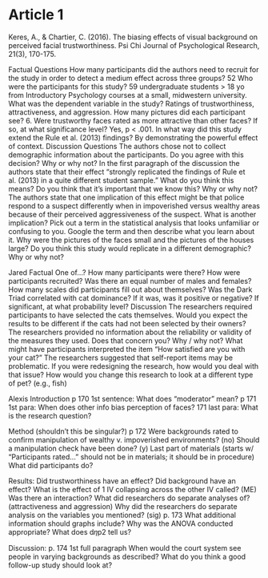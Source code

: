 # Article 1 {#Article1}

Keres, A., & Chartier, C. (2016). The biasing effects of visual background on perceived facial trustworthiness. Psi Chi Journal of Psychological Research, 21(3), 170-175.

Factual Questions
How many participants did the authors need to recruit for the study in order to detect a medium effect across three groups? 52
Who were the participants for this study? 59 undergraduate students > 18 yo from Introductory Psychology courses at a small, midwestern university.
What was the dependent variable in the study? Ratings of trustworthiness, attractiveness, and aggression.
How many pictures did each participant see? 6. 
Were trustworthy faces rated as more attractive than other faces? If so, at what significance level? Yes, p < .001.
In what way did this study extend the Rule et al. (2013) findings? By demonstrating the powerful effect of context.
Discussion Questions
The authors chose not to collect demographic information about the participants. Do you agree with this decision? Why or why not?
In the first paragraph of the discussion the authors state that their effect “strongly replicated the findings of Rule et al. (2013) in a quite different student sample.” What do you think this means? Do you think that it’s important that we know this? Why or why not?
The authors state that one implication of this effect might be that police respond to a suspect differently when in impoverished versus wealthy areas because of their perceived aggressiveness of the suspect. What is another implication?
Pick out a term in the statistical analysis that looks unfamiliar or confusing to you. Google the term and then describe what you learn about it.
Why were the pictures of the faces small and the pictures of the houses large?
Do you think this study would replicate in a different demographic? Why or why not?

Jared
Factual
One of…?
How many participants were there? 
How were participants recruited? 
Was there an equal number of males and females? 
How many scales did participants fill out about themselves? 
Was the Dark Triad correlated with cat dominance? If it was, was it positive or negative? If significant, at what probability level? 
Discussion
The researchers required participants to have selected the cats themselves. Would you expect the results to be different if the cats had not been selected by their owners?
The researchers provided no information about the reliability or validity of the measures they used. Does that concern you? Why / why not?
What might have participants interpreted the item “How satisfied are you with your cat?”
The researchers suggested that self-report items may be problematic. If you were redesigning the research, how would you deal with that issue?
How would you change this research to look at a different type of pet? (e.g., fish)


Alexis
Introduction
p 170 1st sentence:   	What does “moderator” mean?
p 171 1st para: 	When does other info bias perception of faces?
    171 last para: 	What is the research question? 

Method (shouldn’t this be singular?)
p 172 	Were backgrounds rated to confirm manipulation of wealthy v. impoverished environments? (no)
Should a manipulation check have been done? (y)
Last part of materials (starts w/ “Participants rated…” should not be in materials; it should be in procedure)
What did participants do? 

Results: 
Did trustworthiness have an effect? 
Did background have an effect? 
What is the effect of 1 IV collapsing across the other IV called? (ME)
Was there an interaction? 
What did researchers do separate analyses of? (attractiveness and aggression)
Why did the researchers do separate analysis on the variables you mentioned? (sig)
p. 173   What additional information should graphs include? 
Why was the ANOVA conducted appropriate? 
What does d𝜂p2 tell us? 

Discussion:
p. 174 1st full paragraph
	When would the court system see people in varying backgrounds as described?
	What do you think a good follow-up study should look at? 

